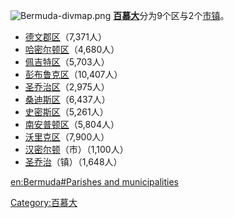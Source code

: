 [[Image:Bermuda-divmap.png|right]]
'''[[百慕大|百慕大]]'''分为9个区与2个[[市镇|市镇]]。

*[[德文郡区|德文郡区]]（7,371人）
*[[哈密尔顿区|哈密尔顿区]]（4,680人）
*[[佩吉特区|佩吉特区]]（5,703人）
*[[彭布鲁克区|彭布鲁克区]]（10,407人）
*[[圣乔治区|圣乔治区]]（2,975人）
*[[桑迪斯区|桑迪斯区]]（6,437人）
*[[史密斯区|史密斯区]]（5,261人）
*[[南安普顿区|南安普顿区]]（5,804人）
*[[沃里克区|沃里克区]]（7,900人）
* [[汉密尔顿_(百慕大)|汉密尔顿]]（市）（1,100人）
* [[圣乔治斯|圣乔治]]（镇）（1,648人）

{{美洲题目|行政区划}}

[[Category:百慕大|Category:百慕大]]

[[en:Bermuda#Parishes_and_municipalities|en:Bermuda#Parishes and municipalities]]